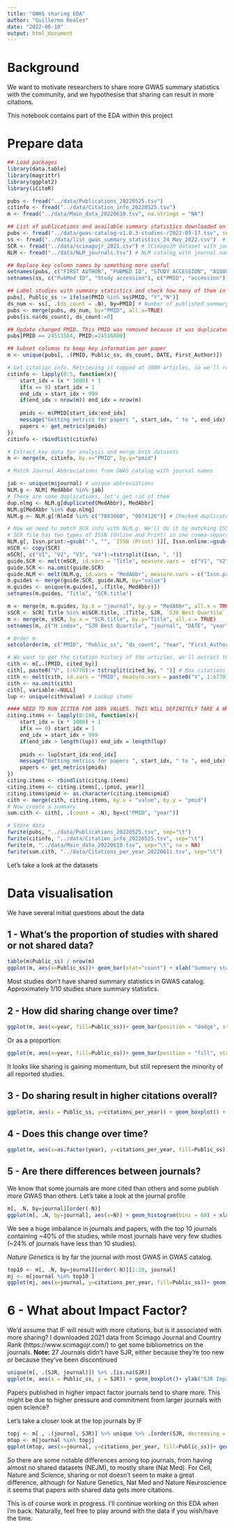 ```yaml
---
title: "GWAS sharing EDA"
author: "Guillermo Reales"
date: "2022-06-10"
output: html_document
---
```


# Background

We want to motivate researchers to share more GWAS summary statistics with the community, and we hypothesise that sharing can result in more citations.

This notebook contains part of the EDA within this project

# Prepare data

```r
## Load packages
library(data.table)
library(magrittr)
library(ggplot2)
library(iCiteR)

```
```r
pubs <- fread("../data/Publications_20220525.tsv")
citinfo <- fread("../data/Citation_info_20220525.tsv")
m <- fread("../data/Main_data_20220610.tsv", na.strings = "NA")
```


```r
## List of publications and available summary statistics downloaded on 2022-05-24
pubs <- fread("../data/gwas-catalog-v1.0.3-studies-r2022-05-17.tsv", sep="\t") # Published studies
ss <- fread("../data/list_gwas_summary_statistics_24_May_2022.csv")  # Studies with summary statistics
SCR <- fread("../data/scimagojr_2021.csv") # SCimagoJR dataset with journal impact factors for year 2021
NLM <- fread("../data/NLM_journals.tsv") # NLM catalog with journal names, ISSN, and abbreviations

## Replace key column names by something more useful
setnames(pubs, c("FIRST AUTHOR", "PUBMED ID", "STUDY ACCESSION", "ASSOCIATION COUNT"), c("First_Author", "PMID", "accession", "association_count")) 
setnames(ss, c("PubMed ID", "Study accession"), c("PMID", "accession"))

## Label studies with summary statistics and check how many of them in each study
pubs[, Public_ss := ifelse(PMID %in% ss$PMID, "Y","N")]
ds_num <- ss[, .(ds_count = .N), by=PMID] # Number of published summary statistics datasets
pubs <- merge(pubs, ds_num, by="PMID", all.x=TRUE)
pubs[is.na(ds_count), ds_count:=0]

## Update changed PMID. This PMID was removed because it was duplicated in PubMed, so we update it to the current ID. It didn't have summary statistics.  
pubs[PMID == 24513584, PMID:=24516880]

## Subset columns to keep key information per paper
m <- unique(pubs[, .(PMID, Public_ss, ds_count, DATE, First_Author)])

# Get citation info. Retrieving is capped at 1000 articles, so we'll run it 6 times
citinfo <- lapply(0:5, function(x){
	start_idx = (x * 1000) + 1
	if(x == 0) start_idx = 1
	end_idx = start_idx + 999
	if(end_idx > nrow(m)) end_idx = nrow(m)
	
	pmids <- m$PMID[start_idx:end_idx]
	message("Getting metrics for papers ", start_idx, " to ", end_idx) 
	papers <- get_metrics(pmids)
})
citinfo <- rbindlist(citinfo)

# Extract key data for analysis and merge both datasets
m <- merge(m, citinfo, by.x="PMID", by.y="pmid")

# Match Journal Abbreviations from GWAS catalog with journal names 

jab <- unique(m$journal) # unique abbreviations
NLM.g <- NLM[ MedAbbr %in% jab] 
# There are some duplications, let's get rid of them
dup.nlmg <- NLM.g[duplicated(MedAbbr), MedAbbr]
NLM.g[MedAbbr %in% dup.nlmg]
NLM.g <- NLM.g[!NlmId %in% c("7803060", "0074126")] # Checked duplicated in SCR and the latter two didn't have an entry by ISSN in SCR, so we'll remove them

# Now we need to match SCR info with NLM.g. We'll do it by matching ISSN. 
# SCR file has two types of ISSN (Online and Print) in one comma-separated string, and the order is not constant (????) so we'll try to separate and match
NLM.g[, Issn.print:=gsub("-", "", `ISSN (Print)`)][, Issn.online:=gsub("-", "", `ISSN (Online)`)] # SCR Issn are missing the hyphen, so let's remove it
mSCR <- copy(SCR)
mSCR[, c("V1", "V2", "V3", "V4"):=tstrsplit(Issn, ", ")]
guide.SCR <- melt(mSCR, id.vars = "Title", measure.vars =  c("V1", "V2", "V3", "V4"))
guide.SCR <- na.omit(guide.SCR)
guide.NLM <- melt(NLM.g, id.vars = "MedAbbr", measure.vars = c("Issn.print", "Issn.online"))
m.guides <- merge(guide.SCR, guide.NLM, by="value")
m.guides <- unique(m.guides[, .(Title, MedAbbr)])
setnames(m.guides, "Title", "SCR.title")

m <- merge(m, m.guides, by.x = "journal", by.y = "MedAbbr", all.x = TRUE) # Merge with guides to get the journal title
sSCR <- SCR[ Title %in% m$SCR.title, .(Title, SJR, `SJR Best Quartile`, `H index`, Publisher)][, SJR:=as.numeric(gsub(",", ".", SJR))] # Select columns to use. Also replace comma for numeric SJR
m <- merge(m, sSCR, by.x = "SCR.title", by.y="Title", all.x = TRUE) 
setnames(m, c("H index", "SJR Best Quartile", "journal", "DATE", "year", "title", "authors"), c("H_index", "SJR_Best_Quartile","Journal", "Date", "Year", "Title", "Authors"))

# Order m
setcolorder(m, c("PMID", "Public_ss", "ds_count", "Year", "First_Author", "Title", "Authors", "Date", "citation_count","citations_per_year", "relative_citation_ratio", "expected_citations_per_year", "cited_by", "references", "doi", "Journal", "SJR", "H_index", "SJR_Best_Quartile", "Publisher"))

# We want to get the citation history of the articles, we'll extract this info in the same fashion as we did previously. We'll extract citing articles from the `cited_by` column and retrieve their year, then we'll be able to count number of citations each year.
cith <- m[,.(PMID, cited_by)]
cith[, paste0("V", 1:6770):= tstrsplit(cited_by, " ")] # Max citations is 6770, so we'll need that number of columns
cith <- melt(cith, id.vars = "PMID", measure.vars = paste0("V", 1:6770))
cith <- na.omit(cith)
cith[, variable:=NULL]
lup <- unique(cith$value) # Lookup items

#### NEED TO RUN ICITER FOR 188k VALUES. THIS WILL DEFINITELY TAKE A WHILE, SO I'LL DO IT LATER AND LEAVE IT RUNNING
citing.items <- lapply(0:188, function(x){
	start_idx = (x * 1000) + 1
	if(x == 0) start_idx = 1
	end_idx = start_idx + 999
	if(end_idx > length(lup)) end_idx = length(lup)
	
	pmids <- lup[start_idx:end_idx]
	message("Getting metrics for papers ", start_idx, " to ", end_idx) 
	papers <- get_metrics(pmids)
})
citing.items <- rbindlist(citing.items)
citing.items <- citing.items[,.(pmid, year)]
citing.items$pmid <- as.character(citing.items$pmid)
cith <- merge(cith, citing.items, by.x = "value", by.y = "pmid")
# Now create a summary
sum.cith <- cith[, .(count = .N), by=c("PMID", "year")]

# Store data
fwrite(pubs, "../data/Publications_20220525.tsv", sep="\t")
fwrite(citinfo, "../data/Citation_info_20220525.tsv", sep="\t")
fwrite(m, "../data/Main_data_20220610.tsv", sep="\t", na = NA)
fwrite(sum.cith, "../data/Citations_per_year_20220611.tsv", sep="\t")
```

Let's take a look at the datasets


# Data visualisation

We have several initial questions about the data

## 1 - What's the proportion of studies with shared or not shared data?

```r
table(m$Public_ss) / nrow(m)
ggplot(m, aes(x=Public_ss))+ geom_bar(stat="count") + xlab("Summary statistics available?") 
```

Most studies don't have shared summary statistics in GWAS catalog. Approximately 1/10 studies share summary statistics.

## 2 - How did sharing change over time?

```r
ggplot(m, aes(x=year, fill=Public_ss))+ geom_bar(position = "dodge", stat="count") + xlab("Summary statistics available?") 
```

Or as a proportion:

```r
ggplot(m, aes(x=year, fill=Public_ss))+ geom_bar(position = "fill", stat="count") + xlab("Summary statistics available?") 
```


It looks like sharing is gaining momentum, but still represent the minority of all reported studies.

## 3 - Do sharing result in higher citations overall?

```r
ggplot(m, aes(x = Public_ss, y=citations_per_year)) + geom_boxplot() + xlab("Summary statistics available?") + ylab("Citations per year")
```

## 4 - Does this change over time?

```r
ggplot(m, aes(x=as.factor(year), y=citations_per_year, fill=Public_ss))+ geom_boxplot() + xlab("Year") + ylab("Citations per year")
```

## 5 - Are there differences between journals?

We know that some journals are more cited than others and some publish more GWAS than others. Let's take a look at the journal profile

```r
m[, .N, by=journal][order(-N)]
ggplot(m[, .N, by=journal], aes(x=N)) + geom_histogram(bins = 60) + xlab("Studies per journal") + ylab("Number of Journals")
```

We see a huge imbalance in journals and papers, with the top 10 journals containing \~40% of the studies, while most journals have very few studies (\~24% of journals have less than 10 studies).

*Nature Genetics* is by far the journal with most GWAS in GWAS catalog.

```r
top10 <- m[, .N, by=journal][order(-N)][1:10, journal]
mj <- m[journal %in% top10 ]
ggplot(mj, aes(x=journal, y=citations_per_year, fill=Public_ss))+ geom_boxplot() + xlab("Journal (Top 10 most papers in GWAS catalog)") + ylab("Citations per year") + theme(axis.text.x = element_text(angle = -45, hjust=0))
```

# 6 - What about Impact Factor? 

We'd assume that IF will result with more citations, but is it associated with more sharing? I downloaded 2021 data from Scimago Journal and Country Rank (https://www.scimagojr.com/) to get some bibliometrics on the journals.  **Note:** 27 Journals didn't have SJR, either because they're too new or because they've been discontinued

```r
unique(m[, .(SJR, journal)]) %>% .[is.na(SJR)]
ggplot(m, aes(x = Public_ss, y = SJR)) + geom_boxplot()+ ylab("SJR Impact factor") 
```

Papers published in higher impact factor journals tend to share more. This might be due to higher pressure and commitment from larger journals with open science?


Let's take a closer look at the top journals by IF

```r
topj <- m[ , .(journal, SJR)] %>% unique %>% .[order(SJR, decreasing = TRUE)] %>% .[1:10, journal]
mtop <- m[journal %in% topj]
ggplot(mtop, aes(x=journal, y=citations_per_year, fill=Public_ss))+ geom_boxplot() + xlab("Journal (Top 10 Journals by SJR)") + ylab("Citations per year") + theme(axis.text.x = element_text(angle = -45, hjust=0))
```

So there are some notable differences among top journals, from having almost no shared datasets (NEJM), to mostly share (Nat Med). For Cell, Nature and Science, sharing or not doesn't seem to make a great difference, although for Nature Genetics, Nat Med and Nature Neuroscience it seems that papers with shared data gets more citations.


This is of course work in progress. I'll continue working on this EDA when I'm back. Naturally, feel free to play around with the data if you wish/have the time.

